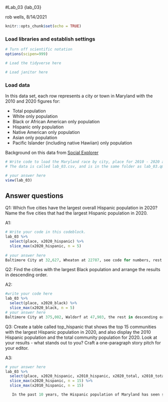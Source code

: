 #Lab_03 {lab_03}

rob wells, 8/14/2021

```r
knitr::opts_chunk$set(echo = TRUE)
```

### Load libraries and establish settings
```r
# Turn off scientific notation
options(scipen=999)

# Load the tidyverse here

# Load janitor here


```

### Load data

In this data set, each row represents a city or town in Maryland with the 2010 and 2020 figures for: 

-  Total population 
-  White only population
-  Black or African American only population
-  Hispanic only population 
-  Native American only population
-  Asian only population
-  Pacific Islander (including native Hawiian) only population

Background on this data from [Social Explorer](https://www.socialexplorer.com/data/ACS2016_5yr/metadata/?ds=ACS16_5yr&table=B02001) 
```r
# Write code to load the Maryland race by city, place for 2010 - 2020 and call it md_race.
# The data is called lab_03.csv, and is in the same folder as lab_03.qmd (this data notebook)

# your answer here
view(lab_03)
```


## Answer questions

Q1: Which five cities have the largest overall Hispanic population in 2020? Name the five cities that had the largest Hispanic population in 2020. 

A1:
```r

# Write your code in this codeblock.
lab_03 %>%
  select(place, x2020_hispanic) %>%
  slice_max(x2020_hispanic, n = 5)
   
# your answer here
Baltimore City at 32,627, Wheaton at 22787, see code for numbers, rest are Germantown, Silver Spring and Aspen Hill in descending order.
```

Q2: Find the cities with the largest Black population and arrange the results in descending order. 

A2:

```r
#write your code here
lab_03 %>%
  select(place, x2020_black) %>%
  slice_max(x2020_black, n = 5)
# your answer here
Baltimore City at 375,002, Waldorf at 47,903, the rest in descending order are Bowie, Clinton and Columbia.
```

Q3: Create a table called top_hispanic that shows the top 15 communities with the largest Hispanic population in 2020, and also display the 2010 Hispanic population and the total community population for 2020. Look at your results - what stands out to you? Craft a one-paragraph story pitch for your editor. 

A3:

```r

# your answer here
lab_03 %>%
  select(place, x2020_hispanic, x2010_hispanic, x2020_total, x2010_total) %>%
  slice_max(x2020_hispanic, n = 15) %>%
  slice_max(x2010_hispanic, n = 15)

   In the past 10 years, the Hispanic population of Maryland has seen steady overall growth. In places like Langley Park, Chillu and Adelphi, the demographic makes up at least 50% of the population, if not more. Even in Baltimore, which has seen a steady population decline in the past decade, the Hispanic population has only grown. The pitch would be to interview Hispanic families from these areas and ask them how the Hispanic community has been in the past decade. If they were immigrants, was moving to a predominantly Hispanic area a priority? If it wasn't, and they happened to be there by chance, has it been an overall positive experience?

```
